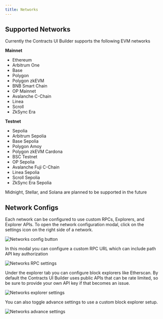 ```yaml
---
title: Networks
---
```


## Supported Networks

Currently the Contracts UI Builder supports the following EVM networks

**Mainnet**

* Ethereum
* Arbitrum One
* Base
* Polygon
* Polygon zkEVM
* BNB Smart Chain
* OP Mainnet
* Avalanche C-Chain
* Linea
* Scroll
* ZkSync Era

**Testnet**

* Sepolia
* Arbitrum Sepolia
* Base Sepolia
* Polygon Amoy
* Polygon zkEVM Cardona
* BSC Testnet
* OP Sepolia
* Avalanche Fuji C-Chain
* Linea Sepolia
* Scroll Sepolia
* ZkSync Era Sepolia

Midnight, Stellar, and Solana are planned to be supported in the future

## Network Configs

Each network can be configured to use custom RPCs, Explorers, and Explorer APIs. To open the network configuration modal, click on the settings icon on the right side of a network.

![Networks config button](/ui-builder/networks-config-button.png)

In this modal you can configure a custom RPC URL which can include path API key authorization

![Networks RPC settings](/ui-builder/networks-rpc-settings.png)

Under the explorer tab you can configure block explorers like Etherscan. By default the Contracts UI Builder uses public APIs that can be rate limited, so be sure to provide your own API key if that becomes an issue.

![Networks explorer settings](/ui-builder/networks-explorer-settings.png)

You can also toggle advance settings to use a custom block explorer setup.

![Networks advance settings](/ui-builder/networks-advance-settings.png)
